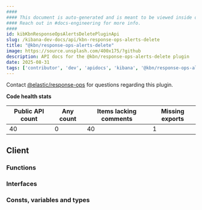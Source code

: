 ```yaml
---
####
#### This document is auto-generated and is meant to be viewed inside our experimental, new docs system.
#### Reach out in #docs-engineering for more info.
####
id: kibKbnResponseOpsAlertsDeletePluginApi
slug: /kibana-dev-docs/api/kbn-response-ops-alerts-delete
title: "@kbn/response-ops-alerts-delete"
image: https://source.unsplash.com/400x175/?github
description: API docs for the @kbn/response-ops-alerts-delete plugin
date: 2025-08-31
tags: ['contributor', 'dev', 'apidocs', 'kibana', '@kbn/response-ops-alerts-delete']
---
```




Contact [@elastic/response-ops](https://github.com/orgs/elastic/teams/response-ops) for questions regarding this plugin.

**Code health stats**

| Public API count  | Any count | Items lacking comments | Missing exports |
|-------------------|-----------|------------------------|-----------------|
| 40 | 0 | 40 | 1 |

## Client

### Functions
<DocDefinitionList data={kbnResponseOpsAlertsDeleteObj.client.functions}/>

### Interfaces
<DocDefinitionList data={kbnResponseOpsAlertsDeleteObj.client.interfaces}/>

### Consts, variables and types
<DocDefinitionList data={kbnResponseOpsAlertsDeleteObj.client.misc}/>

